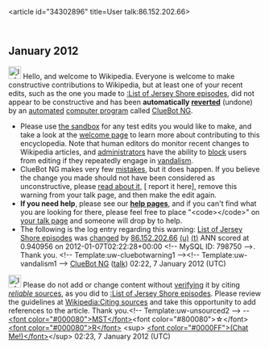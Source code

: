 <article id="34302896" title=User talk:86.152.202.66>
	<talkpage id="34302896" title="User talk:86.152.202.66">


== January 2012 ==
[[Image:Information.svg|left|25px|alt=|link=]] Hello, and welcome to Wikipedia. Everyone is welcome to make constructive contributions to Wikipedia, but at least one of your recent edits, such as the one you made to [[:List of Jersey Shore episodes]], did not appear to be constructive and has been '''automatically [[Help:Reverting|reverted]]''' (undone) by an [[automated]] [[computer program]] called [[User:ClueBot NG|ClueBot NG]]. 
* Please use [[Wikipedia:Sandbox|the sandbox]] for any test edits you would like to make, and take a look at the [[Wikipedia:Introduction|welcome page]] to learn more about contributing to this encyclopedia. Note that human editors do monitor recent changes to Wikipedia articles, and [[WP:ADMINS|administrators]] have the ability to [[WP:BLOCK|block]] users from editing if they repeatedly engage in [[WP:vandalism|vandalism]].
* ClueBot NG makes very few [[User:ClueBot NG#Information About False Positives|mistakes]], but it does happen. If you believe the change you made should not have been considered as unconstructive, please [[User:ClueBot NG#Information About False Positives|read about it]], [{{User:ClueBot NG/Warnings/FPReport|798750}} report it here], remove this warning from your talk page, and then make the edit again.
*'''If you need help''', please see our '''[[Help:Contents|help pages]]''', and if you can't find what you are looking for there, please feel free to place &quot;&lt;code&gt;{{tl|helpme}}&lt;/code&gt;&quot; on [[Special:MyTalk|your talk page]] and someone will drop by to help.
* The following is the log entry regarding this warning: [[List of Jersey Shore episodes]] was [http://en.wikipedia.org/w/index.php?title=List+of+Jersey+Shore+episodes&amp;diff=470010448&amp;oldid=470002610 changed] by [[Special:Contributions/86.152.202.66|86.152.202.66]] [[User:86.152.202.66|(u)]] [[User talk:86.152.202.66|(t)]] ANN scored at 0.940956 on 2012-01-07T02:22:28+00:00 &lt;!-- MySQL ID: 798750 --&gt;. Thank you. &lt;!-- Template:uw-cluebotwarning1 --&gt;&lt;!-- Template:uw-vandalism1 --&gt; [[User:ClueBot NG|ClueBot NG]] ([[User talk:ClueBot NG|talk]]) 02:22, 7 January 2012 (UTC)

[[Image:Information.svg|25px|alt=|link=]] Please do not add or change content without [[Wikipedia:Verifiability|verifying]] it by citing [[Wikipedia:Identifying reliable sources|''reliable'' sources]], as you did to [[:List of Jersey Shore episodes]]. Please review the guidelines at [[Wikipedia:Citing sources]] and take this opportunity to add references to the article. Thank you.&lt;!-- Template:uw-unsourced2 --&gt; -- [[User_talk:MelbourneStar|&lt;font color=&quot;#000080&quot;&gt;MST&lt;/font&gt;]]&lt;font color=&quot;#800080&quot;&gt;☆&lt;/font&gt;[[User:MelbourneStar|&lt;font color=&quot;#000080&quot;&gt;R&lt;/font&gt;]]  &lt;sup&gt;  [[User_talk:MelbourneStar|&lt;font color=&quot;#0000FF&quot;&gt;(Chat Me!)&lt;/font&gt;]]&lt;/sup&gt; 02:23, 7 January 2012 (UTC)
	</talkpage>
</article>